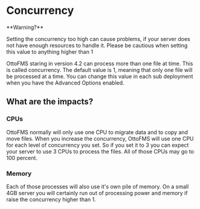 
# Concurrency

<Callout type="warning">
**Warning?**

Setting the concurrency too high can cause problems, if your server does not have enough resources to handle it. Please be cautious when setting this value to anything higher than 1

</Callout>

OttoFMS staring in version 4.2 can process more than one file at time. This is called concurrency. The default value is 1, meaning that only one file will be processed at a time. You can change this value in each sub deployment when you have the Advanced Options enabled.

## What are the impacts?

### CPUs

OttoFMS normally will only use one CPU to migrate data and to copy and move files. When you increase the concurrency, OttoFMS will use one CPU for each level of concurrency you set. So if you set it to 3 you can expect your server to use 3 CPUs to process the files. All of those CPUs may go to 100 percent.

### Memory

Each of those processes will also use it's own pile of memory. On a small 4GB server you will certainly run out of processing power and memory if raise the concurrency higher than 1.
